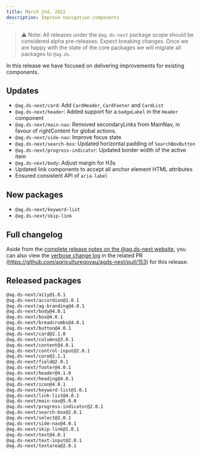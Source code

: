 ```yaml
---
title: March 2nd, 2022
description: Improve navigation components
---
```


> ⚠️ Note: All releases under the `@ag.ds-next` package scope should be considered alpha pre-releases. Expect breaking changes. Once we are happy with the state of the core packages we will migrate all packages to `@ag.ds`.

In this release we have focused on delivering improvements for existing components.

## Updates

- `@ag.ds-next/card`: Add `CardHeader`, `CardFooter` and `CardList`
- `@ag.ds-next/header`: Added support for a `badgeLabel` in the `Header` component
- `@ag.ds-next/main-nav`: Removed secondaryLinks from MainNav, in favour of rightContent for global actions.
- `@ag.ds-next/side-nav`: Improve focus state
- `@ag.ds-next/search-box`: Updated horizontal padding of `SearchBoxButton`
- `@ag.ds-next/progress-indicator`: Updated border width of the active item
- `@ag.ds-next/body`: Adjust margin for H3s
- Updated link components to accept all anchor element HTML attributes
- Ensured consistent API of `aria-label`

## New packages

- `@ag.ds-next/keyword-list`
- `@ag.ds-next/skip-link`

## Full changelog

Aside from the [complete release notes on the @ag.ds-next website](https://design-system.agriculture.gov.au/updates/2022-03-02), you can also view the [verbose change log](https://github.com/agriculturegovau/agds-next/pull/153) in the related PR (https://github.com/agriculturegovau/agds-next/pull/153) for this release.

## Released packages

```sh
@ag.ds-next/a11y@1.0.1
@ag.ds-next/accordion@1.0.1
@ag.ds-next/ag-branding@4.0.1
@ag.ds-next/body@4.0.1
@ag.ds-next/box@4.0.1
@ag.ds-next/breadcrumbs@4.0.1
@ag.ds-next/button@4.0.1
@ag.ds-next/card@2.1.0
@ag.ds-next/columns@3.0.1
@ag.ds-next/content@4.0.1
@ag.ds-next/control-input@2.0.1
@ag.ds-next/core@2.1.1
@ag.ds-next/field@2.0.1
@ag.ds-next/footer@4.0.1
@ag.ds-next/header@4.1.0
@ag.ds-next/heading@4.0.1
@ag.ds-next/icon@4.0.1
@ag.ds-next/keyword-list@1.0.1
@ag.ds-next/link-list@4.0.1
@ag.ds-next/main-nav@5.0.0
@ag.ds-next/progress-indicator@2.0.1
@ag.ds-next/search-box@2.0.1
@ag.ds-next/select@2.0.1
@ag.ds-next/side-nav@4.0.1
@ag.ds-next/skip-link@1.0.1
@ag.ds-next/text@4.0.1
@ag.ds-next/text-input@2.0.1
@ag.ds-next/textarea@2.0.1
```
